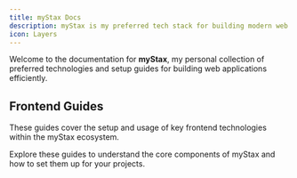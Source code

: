 ```yaml
---
title: myStax Docs
description: myStax is my preferred tech stack for building modern web applications. Explore the guides below to get started.
icon: Layers
---
```



Welcome to the documentation for **myStax**, my personal collection of preferred technologies and setup guides for building web applications efficiently.

## Frontend Guides

These guides cover the setup and usage of key frontend technologies within the myStax ecosystem.

<Cards>
  <Card
    href="/docs/frontend/nextjs"
    title="Next.js Setup"
    description="Standard process for initializing a new Next.js project using pnpm, including recommended configurations."
  className="bg-transparent shadow-none"
  />
  <Card
    href="/docs/frontend/shadcn"
    title="shadcn/ui Integration"
    description="Guide to installing, configuring, and using shadcn/ui components within a Next.js project."
  className="bg-transparent shadow-none"
  />
  <Card
    href="/docs/frontend/lucide-react"
    title="Lucide Icons"
    description="How to install and effectively use the Lucide icon library in React/Next.js projects."
  className="bg-transparent shadow-none"
  />
</Cards>

Explore these guides to understand the core components of myStax and how to set them up for your projects.
